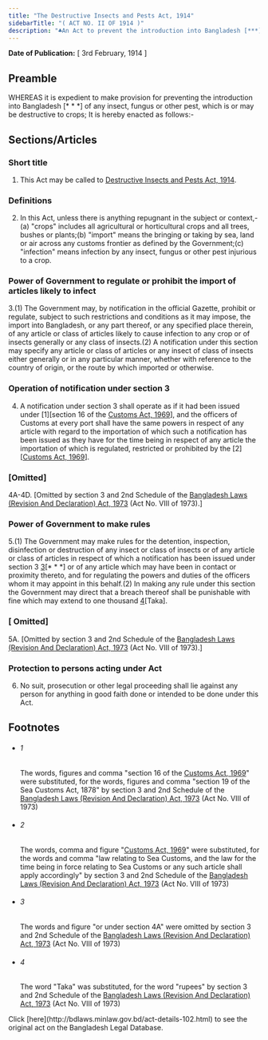 ```yaml
---
title: "The Destructive Insects and Pests Act, 1914"
sidebarTitle: "( ACT NO. II OF 1914 )"
description: "♣An Act to prevent the introduction into Bangladesh [***] of any insect, fungus or other pest, which is or may be destructive to crops."
---
```


**Date of Publication:** [ 3rd February, 1914 ]

## Preamble

WHEREAS it is expedient to make provision for preventing the introduction into Bangladesh [\* \* \*] of any insect, fungus or other pest, which is or may be destructive to crops; It is hereby enacted as follows:-

## Sections/Articles

### Short title

1. This Act may be called to [Destructive Insects and Pests Act, 1914](/laws/act-102 "Destructive Insects and Pests Act, 1914").

### Definitions

2. In this Act, unless there is anything repugnant in the subject or context,-(a) "crops" includes all agricultural or horticultural crops and all trees, bushes or plants;(b) "import" means the bringing or taking by sea, land or air across any customs frontier as defined by the Government;(c) "infection" means infection by any insect, fungus or other pest injurious to a crop.

### Power of Government to regulate or prohibit the import of articles likely to infect

3.(1) The Government may, by notification in the official Gazette, prohibit or regulate, subject to such restrictions and conditions as it may impose, the import into Bangladesh, or any part thereof, or any specified place therein, of any article or class of articles likely to cause infection to any crop or of insects generally or any class of insects.(2) A notification under this section may specify any article or class of articles or any insect of class of insects either generally or in any particular manner, whether with reference to the country of origin, or the route by which imported or otherwise.

### Operation of notification under section 3

4. A notification under section 3 shall operate as if it had been issued under [1][section 16 of the [Customs Act, 1969](/laws/act-354 "Customs Act, 1969")], and the officers of Customs at every port shall have the same powers in respect of any article with regard to the importation of which such a notification has been issued as they have for the time being in respect of any article the importation of which is regulated, restricted or prohibited by the [2][[Customs Act, 1969](/laws/act-354 "Customs Act, 1969")].

### [Omitted]

4A-4D. [Omitted by section 3 and 2nd Schedule of the [Bangladesh Laws (Revision And Declaration) Act, 1973](/laws/act-430 "Bangladesh Laws (Revision And Declaration) Act, 1973") (Act No. VIII of 1973).]

### Power of Government to make rules

5.(1) The Government may make rules for the detention, inspection, disinfection or destruction of any insect or class of insects or of any article or class of articles in respect of which a notification has been issued under section 3 [3](1)[\* \* \*] or of any article which may have been in contact or proximity thereto, and for regulating the powers and duties of the officers whom it may appoint in this behalf.(2) In making any rule under this section the Government may direct that a breach thereof shall be punishable with fine which may extend to one thousand [4](2)[Taka].

### [ Omitted]

5A. [Omitted by section 3 and 2nd Schedule of the [Bangladesh Laws (Revision And Declaration) Act, 1973](/laws/act-430 "Bangladesh Laws (Revision And Declaration) Act, 1973") (Act No. VIII of 1973).]

### Protection to persons acting under Act

6. No suit, prosecution or other legal proceeding shall lie against any person for anything in good faith done or intended to be done under this Act.

## Footnotes

- ###### 1

  The words, figures and comma "section 16 of the [Customs Act, 1969](/laws/act-354 "Customs Act, 1969")" were substituted, for the words, figures and comma "section 19 of the Sea Customs Act, 1878" by section 3 and 2nd Schedule of the [Bangladesh Laws (Revision And Declaration) Act, 1973](/laws/act-430 "Bangladesh Laws (Revision And Declaration) Act, 1973") (Act No. VIII of 1973)

- ###### 2

  The words, comma and figure "[Customs Act, 1969](/laws/act-354 "Customs Act, 1969")" were substituted, for the words and comma "law relating to Sea Customs, and the law for the time being in force relating to Sea Customs or any such article shall apply accordingly" by section 3 and 2nd Schedule of the [Bangladesh Laws (Revision And Declaration) Act, 1973](/laws/act-430 "Bangladesh Laws (Revision And Declaration) Act, 1973") (Act No. VIII of 1973)

- ###### 3

  The words and figure "or under section 4A" were omitted by section 3 and 2nd Schedule of the [Bangladesh Laws (Revision And Declaration) Act, 1973](/laws/act-430 "Bangladesh Laws (Revision And Declaration) Act, 1973") (Act No. VIII of 1973)

- ###### 4

  The word "Taka" was substituted, for the word "rupees" by section 3 and 2nd Schedule of the [Bangladesh Laws (Revision And Declaration) Act, 1973](/laws/act-430 "Bangladesh Laws (Revision And Declaration) Act, 1973") (Act No. VIII of 1973)

<Note>
  Click [here](http://bdlaws.minlaw.gov.bd/act-details-102.html) to see the original act on the Bangladesh Legal Database.
</Note>
